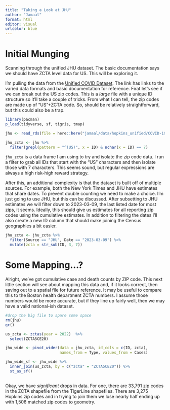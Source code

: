 ```yaml
---
title: "Taking a Look at JHU"
author: "Jamaal"
format: html
editor: visual
urlcolor: blue
---
```


# Initial Munging

Scanning through the unified JHU dataset. The basic documentation says we should have ZCTA level data for US. This will be exploring it.

I'm pulling the data from the [Unified COVID Dataset](https://github.com/CSSEGISandData/COVID-19_Unified-Dataset). The link has links to the varied data formats and basic documentation for reference. Firat let's see if we can break out the US zip codes. This is a *large* file with a unique ID structure so it'll take a couple of tricks. From what I can tell, the zip codes are made up of "US"+ZCTA code. So, should be relatively straightforward, but this could also be a trap.

```r
library(pacman)
p_load(tidyverse, sf, tigris, tmap)

jhu <- read_rds(file = here::here("jamaal/data/hopkins_unified/COVID-19.rds"))

jhu_zcta <- jhu %>% 
  filter(grepl(pattern = "^(US)", x = ID) & nchar(x = ID) == 7) 

```

`jhu_zcta` is a data frame I am using to try and isolate the zip code data. I run a filter to grab all IDs that start with the "US" characters and then isolate those with 7 characters. This seems sound, but regular expressions are always a high risk-high reward strategy.

After this, an additional complexity is that the dataset is built off of multiple sources. For example, both the New York Times and JHU have estimates that share dates. To prevent double counting we need to make a choice. I'm just going to use JHU, but this can be discussed. After subsetting to JHU estimates we will filter down to 2023-03-09, the last listed date for most zips, it seems. Ideally, this should give us estimates for all reporting zip codes using the cumulative estimates. In addition to filtering the dates I'll also create a new ID column that should make joining the Census geographies a bit easier.

```r

jhu_zcta <- jhu_zcta %>% 
  filter(Source == "JHU", Date == "2023-03-09") %>% 
  mutate(zcta = str_sub(ID, 3, 7))
```

# Some Mapping...?

Alright, we've got cumulative case and death counts by ZIP code. This next little section will see about mapping this data and, if it looks correct, then saving out to a spatial file for future reference. It may be useful to compare this to the Boston health department ZCTA numbers. I assume those numbers would be more accurate, but if they line up fairly well, then we may have a valid national-ish dataset.

```r

#drop the big file to spare some space
rm(jhu)
gc()

us_zcta <- zctas(year = 2022)  %>% 
  select(ZCTA5CE20)

jhu_wide <- pivot_wider(data = jhu_zcta, id_cols = c(ID, zcta), 
                        names_from = Type, values_from = Cases)

jhu_wide_sf <- jhu_wide %>% 
  inner_join(us_zcta, by = c("zcta" = "ZCTA5CE20")) %>% 
  st_as_sf()
  
```

Okay, we have *significant* drops in data. For one, there are 33,791 zip codes in the ZCTA shapefile from the TigerLine shapefiles. There are 3,275 Hopkins zip codes and in trying to join them we lose nearly half ending up with 1,506 matched zip codes to geometry.
